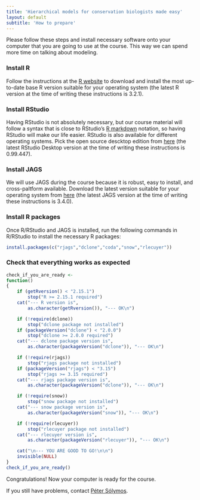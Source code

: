 ```yaml
---
title: 'Hierarchical models for conservation biologists made easy'
layout: default
subtitle: 'How to prepare'
---
```


Please follow these steps and install necessary software onto your computer that you are going to use at the course. This way we can spend more time on talking about modeling.

### Install R

Follow the instructions at the [R website](http://cran.r-project.org) to download and install
the most up-to-date base R version suitable for your operating system (the latest R version at the time of writing these instructions is 3.2.1).

### Install RStudio

Having RStudio is not absolutely necessary, but our course material
will follow a syntax that is close to RStudio's [R markdown](http://rmarkdown.rstudio.com/)
notation, so having RStudio will make our life easier. RStudio is also available for different operating systems. Pick the open source descktop edition from [here](http://www.rstudio.com/products/rstudio/download/) (the latest RStudio Desktop version at the time of writing these instructions is 0.99.447).

### Install JAGS

We will use JAGS during the course because it is robust, easy to install, and cross-paltform available. Download the latest version suitable for your operating system from [here](http://sourceforge.net/projects/mcmc-jags/files/JAGS/3.x/) (the latest JAGS version at the time of writing these instructions is 3.4.0).

### Install R packages

Once R/RStudio and JAGS is installed, run the following commands in R/RStudio to install the necessary R packages:

```r
install.packages(c("rjags","dclone","coda","snow","rlecuyer"))
```

### Check that everything works as expected

```r
check_if_you_are_ready <-
function()
{
    if (getRversion() < "2.15.1")
        stop("R >= 2.15.1 required")
    cat("--- R version is", 
        as.character(getRversion()), "--- OK\n")

    if (!require(dclone))
        stop("dclone package not installed")
    if (packageVersion("dclone") < "2.0.0")
        stop("dclone >= 2.0.0 required")
    cat("--- dclone package version is", 
        as.character(packageVersion("dclone")), "--- OK\n")

    if (!require(rjags))
        stop("rjags package not installed")
    if (packageVersion("rjags") < "3.15")
        stop("rjags >= 3.15 required")
    cat("--- rjags package version is", 
        as.character(packageVersion("dclone")), "--- OK\n")

    if (!require(snow))
        stop("snow package not installed")
    cat("--- snow package version is", 
        as.character(packageVersion("snow")), "--- OK\n")

    if (!require(rlecuyer))
        stop("rlecuyer package not installed")
    cat("--- rlecuyer version is", 
        as.character(packageVersion("rlecuyer")), "--- OK\n")

    cat("\n--- YOU ARE GOOD TO GO!\n\n")
    invisible(NULL)
}
check_if_you_are_ready()
```
Congratulations! Now your computer is ready for the course.

If you still have problems, contact [Péter Sólymos](http://peter.solymos.org#about).

